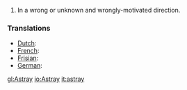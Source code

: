 #In a wrong or unknown and wrongly-motivated direction.


===Translations===
*[[Dutch]]: [[]]
*[[French]]: [[]]
*[[Frisian]]: [[]]
*[[German]]: [[]]

[[gl:Astray]]
[[io:Astray]]
[[it:astray]]